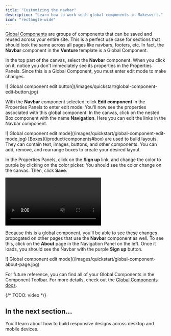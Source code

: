 ```yaml
---
title: "Customizing the navbar"
description: "Learn how to work with global components in Makeswift."
icon: "rectangle-wide"
---
```


[Global Components](/product/components#global-components) are groups of components that can be saved and reused across your entire site. This is a perfect use case for sections that should look the same across all pages like navbars, footers, etc. In fact, the **Navbar** component in the **Venture** template is a Global Component.

In the top part of the canvas, select the **Navbar** component. When you click on it, notice you don't immediately see its properties in the Properties Panels. Since this is a Global Component, you must enter edit mode to make changes.

<Frame>
  ![ Global component edit
  button](/images/quickstart/global-component-edit-button.jpg)
</Frame>

With the **Navbar** component selected, click **Edit component** in the Properties Panels to enter edit mode. You'll now see the properties associated with this global component. In the canvas, click on the nested Box component with the name **Navigation**. Here you can edit the links in the Navbar component.

<Frame>
  ![ Global component edit
  mode](/images/quickstart/global-component-edit-mode.jpg)
</Frame>

<Note>
  [Boxes](/product/components#box) are used to build layouts. They can contain
  text, images, buttons, and other components. You can add, remove, and
  rearrange boxes to create your desired layout.
</Note>

In the Properties Panels, click on the **Sign up** link, and change the color to purple by clicking on the color picker. You should see the color change on the canvas. Then, click **Save**.

<Frame>
  <video
    autoPlay
    muted
    loop
    playsInline
    title="Components and properties"
    className="w-full aspect-video"
    src="/images/quickstart/global-component-edit-navbar-button.mp4"
  ></video>
</Frame>

Because this is a global component, you'll be able to see these changes propogated on other pages that use the **Navbar** component as well. To see this, click on the **About** page in the Navigation Panel on the left. Once it loads, you should see the Navbar with the purple **Sign up** button.

<Frame>
  ![ Global component edit
  mode](/images/quickstart/global-component-about-page.jpg)
</Frame>

For future reference, you can find all of your Global Components in the Component Toolbar. For more details, check out the [Global Components docs](/product/components#global-components).

{/* TODO: video */}

## In the next section...

You'll learn about how to build responsive designs across desktop and mobile devices.
